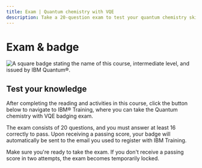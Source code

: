 ```yaml
---
title: Exam | Quantum chemistry with VQE
description: Take a 20-question exam to test your quantum chemistry skills and receive a badge from the IBM Training website.
---
```


# Exam & badge

![A square badge stating the name of this course, intermediate level, and issued by IBM Quantum&reg;.](/learning/images/courses/quantum-chem-with-vqe/exam/badge.svg)

## Test your knowledge

After completing the reading and activities in this course, click the button below to navigate to IBM&reg; Training, where you can take the Quantum chemistry with VQE badging exam.

The exam consists of 20 questions, and you must answer at least 16 correctly to pass. Upon receiving a passing score, your badge will automatically be sent to the email you used to register with IBM Training.

Make sure you're ready to take the exam. If you don't receive a passing score in two attempts, the exam becomes temporarily locked.

<LaunchExamButton href="https://www.ibm.com/training/course/quantum-chemistry-with-vqe-badge-quiz-DL46105G" />
